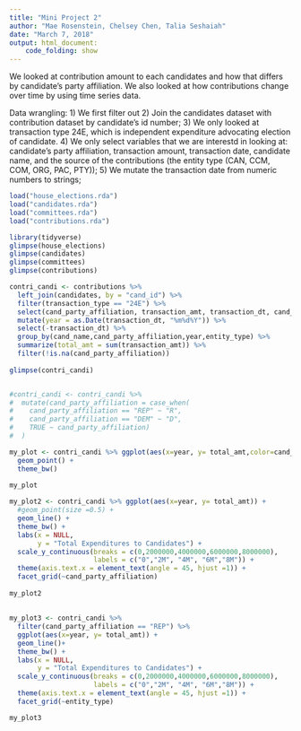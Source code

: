 ```yaml
---
title: "Mini Project 2"
author: "Mae Rosenstein, Chelsey Chen, Talia Seshaiah"
date: "March 7, 2018"
output: html_document:
    code_folding: show
---
```


We looked at contribution amount to each candidates and how that differs by candidate's party affiliation. We also looked at how contributions change over time by using time series data.

Data wrangling:
1) We first filter out
2) Join the candidates dataset with contribution dataset by candidate's id number;
3) We only looked at transaction type 24E, which is independent expenditure advocating election of candidate. 
4) We only select variables that we are interestd in looking at: candidate's party affiliation, transaction amount, transaction date, candidate name, and the source of the contributions (the entity type (CAN, CCM, COM, ORG, PAC, PTY));
5) We mutate the transaction date from numeric numbers to strings;
```r
load("house_elections.rda")
load("candidates.rda")
load("committees.rda")
load("contributions.rda")
```

```r
library(tidyverse)
glimpse(house_elections)
glimpse(candidates)
glimpse(committees)
glimpse(contributions)
```


```r
contri_candi <- contributions %>% 
  left_join(candidates, by = "cand_id") %>%
  filter(transaction_type == "24E") %>%
  select(cand_party_affiliation, transaction_amt, transaction_dt, cand_name, entity_type) %>%
  mutate(year = as.Date(transaction_dt, "%m%d%Y")) %>%
  select(-transaction_dt) %>%
  group_by(cand_name,cand_party_affiliation,year,entity_type) %>%
  summarize(total_amt = sum(transaction_amt)) %>%
  filter(!is.na(cand_party_affiliation))
           
glimpse(contri_candi)


#contri_candi <- contri_candi %>%
#  mutate(cand_party_affiliation = case_when(
#    cand_party_affiliation == "REP" ~ "R",
#    cand_party_affiliation == "DEM" ~ "D",
#    TRUE ~ cand_party_affiliation)
#  )
```

```r
my_plot <- contri_candi %>% ggplot(aes(x=year, y= total_amt,color=cand_party_affiliation)) +
  geom_point() +
  theme_bw()
  
my_plot
```
```r
my_plot2 <- contri_candi %>% ggplot(aes(x=year, y= total_amt)) +
  #geom_point(size =0.5) +
  geom_line() +
  theme_bw() +
  labs(x = NULL,
       y = "Total Expenditures to Candidates") +
  scale_y_continuous(breaks = c(0,2000000,4000000,6000000,8000000),
                     labels = c("0","2M", "4M", "6M","8M")) +
  theme(axis.text.x = element_text(angle = 45, hjust =1)) +
  facet_grid(~cand_party_affiliation)
  
my_plot2
```
##
```r
my_plot3 <- contri_candi %>% 
  filter(cand_party_affiliation == "REP") %>%
  ggplot(aes(x=year, y= total_amt)) +
  geom_line()+
  theme_bw() +
  labs(x = NULL,
       y = "Total Expenditures to Candidates") +
  scale_y_continuous(breaks = c(0,2000000,4000000,6000000,8000000),
                     labels = c("0","2M", "4M", "6M","8M")) +
  theme(axis.text.x = element_text(angle = 45, hjust =1)) +
  facet_grid(~entity_type)

my_plot3
```


